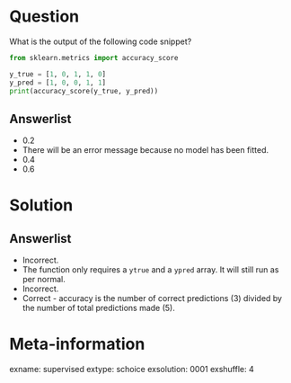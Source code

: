 Question
========

What is the output of the following code snippet?

```python
from sklearn.metrics import accuracy_score

y_true = [1, 0, 1, 1, 0]
y_pred = [1, 0, 0, 1, 1]
print(accuracy_score(y_true, y_pred))
```


Answerlist
----------

* 0.2
* There will be an error message because no model has been fitted.
* 0.4
* 0.6

Solution
========

Answerlist
----------
* Incorrect.
* The function only requires a `ytrue` and a `ypred` array. It will still run as per normal.
* Incorrect.
* Correct - accuracy is the number of correct predictions (3) divided by the number of 
  total predictions made (5).

Meta-information
================
exname: supervised
extype: schoice
exsolution: 0001
exshuffle: 4